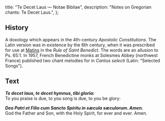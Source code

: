   title: "Te Decet Laus — Notae Bibliae",
  description: "Notes on Gregorian chants: Te Decet Laus.",
};

<Initial text="Te Decet Laus" />

## History

A doxology which appears in the 4th-century *Apostolic Constitutions*. The Latin version was in existence by the 6th century, when it was prescribed for use at [Matins](/liturgy/rites/liturgy-of-the-hours-benedictine-rite#matins) in the *Rule of Saint Benedict*. The words are an allusion to Ps. 65:1. In 1957, French Benedictine monks at Solesmes Abbey (northwest France) published two chant melodies for *<Definition lang="latin" anchor="te-decet-laus" text="Te Decet Laus" />* in *Cantus selecti* (Latin: "Selected Songs").

## Text

***Te decet laus, te decet hymnus, tibi gloria:***<br/>
To you praise is due, to you song is due, to you be glory:

***Deo Patri et Filio cum Sancto Spiritu in sæcula sæculorum. Amen.***<br/>
God the Father and Son, with the Holy Spirit, for ever and ever. Amen.
